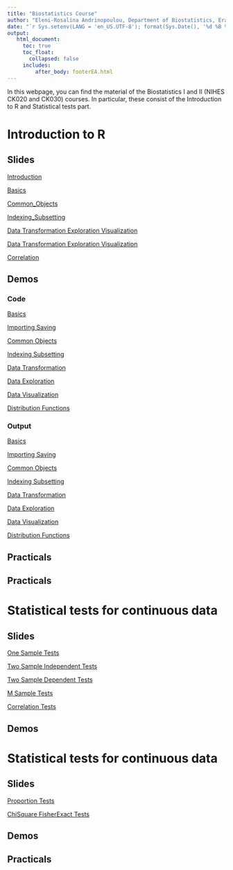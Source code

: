```yaml
---
title: "Biostatistics Course"
author: "Eleni-Rosalina Andrinopoulou, Department of Biostatistics, Erasmus Medical Center"
date: "`r Sys.setenv(LANG = 'en_US.UTF-8'); format(Sys.Date(), '%d %B %Y')`"
output: 
   html_document:
     toc: true
     toc_float:
       collapsed: false
     includes:
         after_body: footerEA.html
---
```



In this webpage, you can find the material of the Biostatistics I and II (NIHES CK020 and CK030) courses. In particular, these consist of the Introduction to R and Statistical tests part.

# Introduction to R  
 
## Slides 
 
[Introduction](Slides\Biostatistics I\Introduction.pdf)

[Basics](Slides\Biostatistics I\Basics.pdf)

[Common_Objects](Slides\Biostatistics I\Common_Objects.pdf)

[Indexing_Subsetting](Slides\Biostatistics I\Indexing_Subsetting.pdf)

[Data Transformation Exploration Visualization](Slides\Biostatistics I\Data_Transformation_Exploration_Visualization.pdf)

[Data Transformation Exploration Visualization](Slides\Biostatistics I\Data_Transformation_Exploration_Visualization.pdf)

[Correlation](Slides\Biostatistics I\Correlation.pdf)
 

## Demos

### Code

[Basics](Demos\Biostatistics I\01_Basics.R)

[Importing Saving](Demos\Biostatistics I\02_Importing_Saving.R)

[Common Objects](Demos\Biostatistics I\03_Common_Objects.R)

[Indexing Subsetting](Demos\Biostatistics I\04_Indexing_Subsetting.R)

[Data Transformation](Demos\Biostatistics I\05_Data_Transformation.R)

[Data Exploration](Demos\Biostatistics I\06_Data_Exploration.R)

[Data Visualization](Demos\Biostatistics I\07_Data_Visualization.R)

[Distribution Functions](Demos\Biostatistics I\08_Distribution_Functions.R)


### Output

[Basics](Demos\Biostatistics I\01_Basics.html)

[Importing Saving](Demos\Biostatistics I\02_Importing_Saving.html)

[Common Objects](Demos\Biostatistics I\03_Common_Objects.html)

[Indexing Subsetting](Demos\Biostatistics I\04_Indexing_Subsetting.html)

[Data Transformation](Demos\Biostatistics I\05_Data_Transformation.html)

[Data Exploration](Demos\Biostatistics I\06_Data_Exploration.html)

[Data Visualization](Demos\Biostatistics I\07_Data_Visualization.html)

[Distribution Functions](Demos\Biostatistics I\08_Distribution_Functions.html)


## Practicals

## Practicals



# Statistical tests for continuous data
 
## Slides 

[One Sample Tests](Slides\Biostatistics I\One_Sample_Tests.pdf)

[Two Sample Independent Tests](Slides\Biostatistics I\Two_Sample_Ind_Tests.pdf)

[Two Sample Dependent Tests](Slides\Biostatistics I\Two_Sample_Dep_Tests.pdf)

[M Sample Tests](Slides\Biostatistics I\M_Sample_Tests.pdf)

[Correlation Tests](Slides\Biostatistics I\Correlation_Tests.pdf)



## Demos




# Statistical tests for continuous data
 
## Slides 

[Proportion Tests](Slides\Biostatistics I\Proportion_Tests.pdf)

[ChiSquare FisherExact Tests](Slides\Biostatistics I\ChiSquare_FisherExact_Tests.pdf)


## Demos

## Practicals